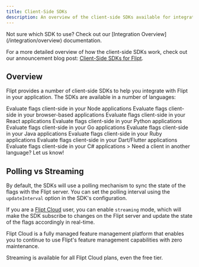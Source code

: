 ```yaml
---
title: Client-Side SDKs
description: An overview of the client-side SDKs available for integrating with Flipt.
---
```


<Info>
  Not sure which SDK to use? Check out our [Integration
  Overview](/integration/overview) documentation.
</Info>

For a more detailed overview of how the client-side SDKs work, check out our announcement blog post: [Client-Side SDKs for Flipt](https://blog.flipt.io/new-client-side-evaluation).

## Overview

Flipt provides a number of client-side SDKs to help you integrate with Flipt in your application. The SDKs are available in a number of languages:

<CardGroup cols={2}>
  <Card
    title="Node"
    href="https://github.com/flipt-io/flipt-client-sdks/tree/main/flipt-client-node"
    icon="node"
    color="#68a063"
  >
    Evaluate flags client-side in your Node applications
  </Card>
  <Card
    title="Browser"
    href="https://github.com/flipt-io/flipt-client-sdks/tree/main/flipt-client-browser"
    icon="js"
    color="#f7e018"
  >
    Evaluate flags client-side in your browser-based applications
  </Card>
  <Card
    title="React"
    href="https://github.com/flipt-io/flipt-client-sdks/tree/main/flipt-client-react"
    icon="react"
    color="#61dafb"
  >
    Evaluate flags client-side in your React applications
  </Card>
  <Card
    href="https://github.com/flipt-io/flipt-client-sdks/tree/main/flipt-client-python"
    title="Python"
    icon="python"
    color="#4c8abe"
  >
    Evaluate flags client-side in your Python applications
  </Card>
  <Card
    href="https://github.com/flipt-io/flipt-client-sdks/tree/main/flipt-client-go"
    title="Go"
    icon="golang"
    color="#00add8"
  >
    Evaluate flags client-side in your Go applications
  </Card>
  <Card
    href="https://github.com/flipt-io/flipt-client-sdks/tree/main/flipt-client-java"
    title="Java"
    icon="java"
    color="#e41f23"
  >
    Evaluate flags client-side in your Java applications
  </Card>
  <Card
    href="https://github.com/flipt-io/flipt-client-sdks/tree/main/flipt-client-ruby"
    title="Ruby"
    icon="gem"
    color="#cd412b"
  >
    Evaluate flags client-side in your Ruby applications
  </Card>
  <Card
    href="https://github.com/flipt-io/flipt-client-sdks/tree/main/flipt-client-dart"
    title="Dart"
    icon="bullseye"
    color="#2cb7f6"
  >
    Evaluate flags client-side in your Dart/Flutter applications
  </Card>
  <Card
    href="https://github.com/flipt-io/flipt-client-sdks/tree/main/flipt-client-csharp"
    title="C#"
    icon="microsoft"
    color="#4c8abe"
  >
    Evaluate flags client-side in your C# applications
  </Card>
  <Card
    href="https://github.com/flipt-io/flipt-client-sdks/issues/new?assignees=&labels=new-language&projects=&template=new_language.yml"
    title="Request a Client"
    icon="github"
    color="#000000"
  >
    > Need a client in another language? Let us know!
  </Card>
</CardGroup>

## Polling vs Streaming

By default, the SDKs will use a polling mechanism to sync the state of the flags with the Flipt server. You can set the polling interval using the `updateInterval` option in the SDK's configuration.

If you are a [Flipt Cloud](/cloud/overview) user, you can enable `streaming` mode, which will make the SDK subscribe to changes on the Flipt server and update the state of the flags accordingly in real-time.

<Card href="/cloud/overview" title="Flipt Cloud" icon="cloud">
  Flipt Cloud is a fully managed feature management platform that enables you to
  continue to use Flipt's feature management capabilities with zero maintenance.
</Card>

Streaming is available for all Flipt Cloud plans, even the free tier.
